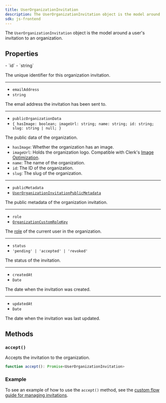 ```yaml
---
title: UserOrganizationInvitation
description: The UserOrganizationInvitation object is the model around a user's invitation to an organization.
sdk: js-frontend
---
```


The `UserOrganizationInvitation` object is the model around a user's invitation to an organization.

## Properties

<Properties>
  - `id`
  - `string`

  The unique identifier for this organization invitation.

  ---

  - `emailAddress`
  - `string`

  The email address the invitation has been sent to.

  ---

  - `publicOrganizationData`
  - `{ hasImage: boolean; imageUrl: string; name: string; id: string; slug: string | null; }`

  The public data of the organization.

  - `hasImage`: Whether the organization has an image.
  - `imageUrl`: Holds the organization logo. Compatible with Clerk's [Image Optimization](/docs/guides/development/image-optimization).
  - `name`: The name of the organization.
  - `id`: The ID of the organization.
  - `slug`: The slug of the organization.

  ---

  - `publicMetadata`
  - [`UserOrganizationInvitationPublicMetadata`](/docs/reference/javascript/types/metadata#user-organization-invitation-public-metadata)

  The public metadata of the organization invitation.

  ---

  - `role`
  - [`OrganizationCustomRoleKey`](/docs/reference/javascript/types/organization-custom-role-key)

  The [role](/docs/guides/organizations/roles-and-permissions) of the current user in the organization.

  ---

  - `status`
  - `'pending' | 'accepted' | 'revoked'`

  The status of the invitation.

  ---

  - `createdAt`
  - `Date`

  The date when the invitation was created.

  ---

  - `updatedAt`
  - `Date`

  The date when the invitation was last updated.
</Properties>

## Methods

### `accept()`

Accepts the invitation to the organization.

```typescript
function accept(): Promise<UserOrganizationInvitation>
```

### Example

To see an example of how to use the `accept()` method, see the [custom flow guide for managing invitations](/docs/guides/development/custom-flows/organizations/manage-user-org-invitations).
